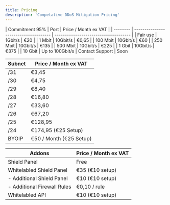 ```yaml
---
title: Pricing
description: 'Competative DDoS Mitigation Pricing'
---
```


<Tabs>
  <Tab title="Europe">
    | Commitment 95% | Port                   | Price / Month ex VAT                         |
| -------- | ------------------------------------- | ------------------------------------- |
| Fair use     | 1Gbit/s | €20 |
| 1 Mbit   | 10Gbit/s | €0,65 |
| 100 Mbit   | 10Gbit/s | €60 |
| 250 Mbit   | 10Gbit/s | €135 |
| 500 Mbit   | 10Gbit/s | €225 |
| 1 Gbit   | 10Gbit/s | €375 |
| 10 Gbit   | Up to 100Gbit/s | Contact Support |
  </Tab>
  <Tab title="United States">
    Soon
  </Tab>
</Tabs>

| Subnet   | Price / Month ex VAT                          
| -------- | ------------------------------------- 
| /31      | €3,45 |            
| /30      | €4,75 |
| /29      | €8,40 |
| /28   | €16,80 |
| /27   | €33,60 |
| /26   | €67,20 |
| /25   | €128,95 |
| /24   | €174,95 (€25 Setup) |
| BYOIP   | €50 / Month (€25 Setup) |

| Addons   | Price / Month ex VAT                          
| -------- | ------------------------------------- 
| Shield Panel      | Free |     
| Whitelabled Shield Panel      | €35 (€10 setup) |            
|   - Additional Shield Panel     | €10 (€10 setup) |
|   - Additional Firewall Rules    | €0,10 / rule |
| Whitelabled API      | €10 (€10 setup) |